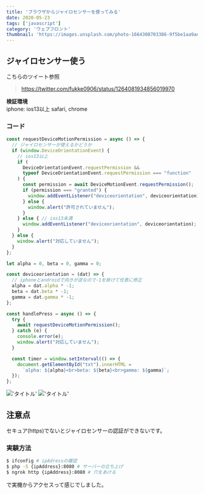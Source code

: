```yaml
---
title: 'ブラウザからジャイロセンサーを使ってみる'
date: 2020-05-23
tags: ['javascript']
category: 'ウェブフロント'
thumbnail: 'https://images.unsplash.com/photo-1664308703386-9f5be1aa9ae6?crop=entropy&cs=tinysrgb&fit=max&fm=jpg&ixid=MnwzNzQ1NzR8MHwxfHJhbmRvbXx8fHx8fHx8fDE2NjY1Mjk2MTc&ixlib=rb-4.0.3&q=80&w=1080'
---
```


## ジャイロセンサー使う

こちらのツイート参照

> https://twitter.com/fukke0906/status/1264081934856019970

**検証環境**\
iphone: ios13以上 safari, chrome

### コード

```javascript
const requestDeviceMotionPermission = async () => {
  // ジャイロセンサーが使えるかどうか
  if (window.DeviceOrientationEvent) {
    // ios13以上
    if (
      DeviceOrientationEvent.requestPermission &&
      typeof DeviceOrientationEvent.requestPermission === "function"
    ) {
      const permission = await DeviceMotionEvent.requestPermission();
      if (permission === "granted") {
        window.addEventListener("deviceorientation", deviceorientation);
      } else {
        window.alert("許可されていません");
      }
    } else { // ios13未満
      window.addEventListener("deviceorientation", deviceorientation);
    }
  } else {
    window.alert("対応していません");
  }
};

let alpha = 0, beta = 0, gamma = 0;

const deviceorientation = (dat) => {
  // iphoneとandroidで向きが逆なので-1を掛けて任意に修正
  alpha = dat.alpha * -1;
  beta = dat.beta * -1;
  gamma = dat.gamma * -1;
};
```

```javascript
const handlePress = async () => {
  try {
    await requestDeviceMotionPermission();
  } catch (e) {
    console.error(e);
    window.alert("対応していません");
  }

  const timer = window.setInterval(() => {
    document.getElementById("txt").innerHTML =
      `alpha: ${alpha}<br>beta: ${beta}<br>gamma: ${gamma}`;
  });
};
```

!['タイトル'](./images/20200523-2.PNG) !['タイトル'](./images/20200523-1.PNG)

## 注意点

セキュア(https)でないとジャイロセンサーの認証ができないです。

### 実験方法

```zsh
$ ifconfig # ipAdressの確認
$ php -S {ipAddress}:8080 # サーバーの立ち上げ
$ ngrok http {ipAddress}:8080 # 穴をあける
```

で実機からアクセスって感じでしました。

